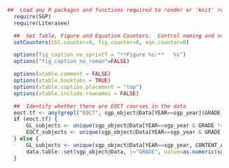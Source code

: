 ```r
  ##  Load any R packages and functions required to render or 'knit' report.
	require(SGP)
	require(Literasee)

	##  Set Table, Figure and Equation Counters.  Control naming and numbering conventions.
	setCounters(tbl.counter=0, fig.counter=0, eqn.counter=0)

	options(fig_caption_no_sprintf = "**Figure %s:**   %s")
	options("fig_caption_no_roman"=FALSE)

	options(xtable.comment = FALSE)
	options(xtable.booktabs = TRUE)
	options(xtable.caption.placement = "top")
	options(xtable.include.rownames = FALSE)

	##  Identify whether there are EOCT courses in the data
	eoct.tf <- any(grepl("EOCT", sgp_object@Data[YEAR==sgp_year]$GRADE))
	if (eoct.tf) {
		GL_subjects <- unique(sgp_object@Data[YEAR==sgp_year & GRADE != "EOCT", CONTENT_AREA])
		EOCT_subjects <- unique(sgp_object@Data[YEAR==sgp_year & GRADE == "EOCT", CONTENT_AREA])
	} else {
		GL_subjects <- unique(sgp_object@Data[YEAR==sgp_year, CONTENT_AREA])
		data.table::set(sgp_object@Data, j="GRADE", value=as.numeric(sgp_object@Data$GRADE))
	}
```
